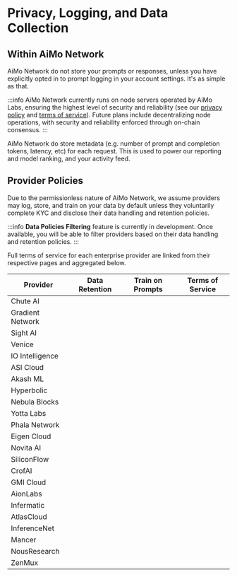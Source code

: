 # Privacy, Logging, and Data Collection

## Within AiMo Network

AiMo Network do not store your prompts or responses, unless you have explicitly opted in to prompt logging in your account settings. It's as simple as that.

:::info
AiMo Network currently runs on node servers operated by AiMo Labs, ensuring the highest level of security and reliability (see our [privacy policy](https://aimo.network/privacy-policy) and [terms of service](https://aimo.network/terms-of-service)). Future plans include decentralizing node operations, with security and reliability enforced through on-chain consensus.
:::

AiMo Network do store metadata (e.g. number of prompt and completion tokens, latency, etc) for each request. This is used to power our reporting and model ranking, and your activity feed.

## Provider Policies

Due to the permissionless nature of AiMo Network, we assume providers may log, store, and train on your data by default unless they voluntarily complete KYC and disclose their data handling and retention policies.

:::info
**Data Policies Filtering** feature is currently in development. Once available, you will be able to filter providers based on their data handling and retention policies.
:::

Full terms of service for each enterprise provider are linked from their respective pages and aggregated below.

| Provider         | Data Retention | Train on Prompts | Terms of Service |
| ---------------- | -------------- | ---------------- | ---------------- |
| Chute AI         |                |                  |                  |
| Gradient Network |                |                  |                  |
| Sight AI         |                |                  |                  |
| Venice           |                |                  |                  |
| IO Intelligence  |                |                  |                  |
| ASI Cloud        |                |                  |                  |
| Akash ML         |                |                  |                  |
| Hyperbolic       |                |                  |                  |
| Nebula Blocks    |                |                  |                  |
| Yotta Labs       |                |                  |                  |
| Phala Network    |                |                  |                  |
| Eigen Cloud      |                |                  |                  |
| Novita AI        |                |                  |                  |
| SiliconFlow      |                |                  |                  |
| CrofAI           |                |                  |                  |
| GMI Cloud        |                |                  |                  |
| AionLabs         |                |                  |                  |
| Infermatic       |                |                  |                  |
| AtlasCloud       |                |                  |                  |
| InferenceNet     |                |                  |                  |
| Mancer           |                |                  |                  |
| NousResearch     |                |                  |                  |
| ZenMux           |                |                  |                  |
